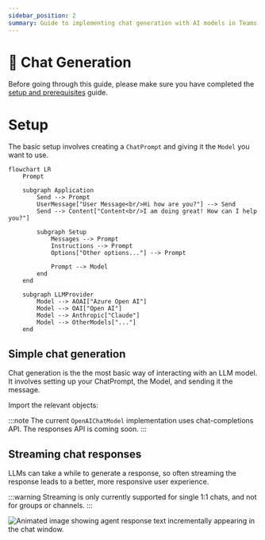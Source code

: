 ```yaml
---
sidebar_position: 2
summary: Guide to implementing chat generation with AI models in Teams applications using ChatPrompt and Model components.
---
```



# 💬 Chat Generation

Before going through this guide, please make sure you have completed the [setup and prerequisites](./setup-and-prereqs.md) guide.

# Setup

The basic setup involves creating a `ChatPrompt` and giving it the `Model` you want to use.

```mermaid
flowchart LR
    Prompt

    subgraph Application
        Send --> Prompt
        UserMessage["User Message<br/>Hi how are you?"] --> Send
        Send --> Content["Content<br/>I am doing great! How can I help you?"]

        subgraph Setup
            Messages --> Prompt
            Instructions --> Prompt
            Options["Other options..."] --> Prompt

            Prompt --> Model
        end
    end

    subgraph LLMProvider
        Model --> AOAI["Azure Open AI"]
        Model --> OAI["Open AI"]
        Model --> Anthropic["Claude"]
        Model --> OtherModels["..."]
    end
```

## Simple chat generation

Chat generation is the the most basic way of interacting with an LLM model. It involves setting up your ChatPrompt, the Model, and sending it the message.

Import the relevant objects:

<FileCodeBlock
    lang="typescript"
    src="/generated-snippets/ts/index.snippet.ai-imports.ts"
/>

<FileCodeBlock
    lang="typescript"
    src="/generated-snippets/ts/index.snippet.simple-chat.ts"
/>

:::note
The current `OpenAIChatModel` implementation uses chat-completions API. The responses API is coming soon.
:::

## Streaming chat responses

LLMs can take a while to generate a response, so often streaming the response leads to a better, more responsive user experience.

:::warning
Streaming is only currently supported for single 1:1 chats, and not for groups or channels.
:::

<FileCodeBlock
    lang="typescript"
    src="/generated-snippets/ts/index.snippet.streaming-chat.ts"
/>

![Animated image showing agent response text incrementally appearing in the chat window.](/screenshots/streaming-chat.gif)
